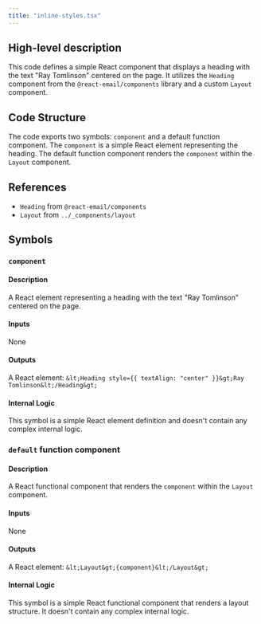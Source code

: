 ```yaml
---
title: "inline-styles.tsx"
---
```


## High-level description
This code defines a simple React component that displays a heading with the text "Ray Tomlinson" centered on the page. It utilizes the `Heading` component from the `@react-email/components` library and a custom `Layout` component.

## Code Structure
The code exports two symbols: `component` and a default function component. The `component` is a simple React element representing the heading. The default function component renders the `component` within the `Layout` component.

## References
- `Heading` from `@react-email/components`
- `Layout` from `../_components/layout`

## Symbols

### `component`
#### Description
A React element representing a heading with the text "Ray Tomlinson" centered on the page.

#### Inputs
None

#### Outputs
A React element: `&lt;Heading style={{ textAlign: "center" }}&gt;Ray Tomlinson&lt;/Heading&gt;`

#### Internal Logic
This symbol is a simple React element definition and doesn't contain any complex internal logic.

### `default` function component
#### Description
A React functional component that renders the `component` within the `Layout` component.

#### Inputs
None

#### Outputs
A React element: `&lt;Layout&gt;{component}&lt;/Layout&gt;`

#### Internal Logic
This symbol is a simple React functional component that renders a layout structure. It doesn't contain any complex internal logic.
